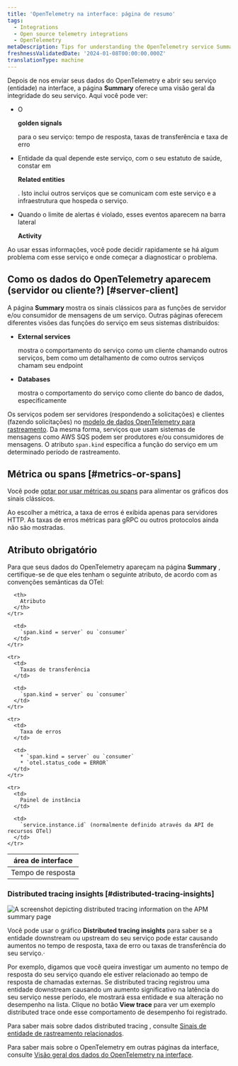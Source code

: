 ```yaml
---
title: 'OpenTelemetry na interface: página de resumo'
tags:
  - Integrations
  - Open source telemetry integrations
  - OpenTelemetry
metaDescription: Tips for understanding the OpenTelemetry service Summary page in the New Relic UI
freshnessValidatedDate: '2024-01-08T00:00:00.000Z'
translationType: machine
---
```



Depois de nos enviar seus dados do OpenTelemetry e abrir seu serviço (entidade) na interface, a página <DoNotTranslate>**Summary**</DoNotTranslate> oferece uma visão geral da integridade do seu serviço. Aqui você pode ver:

* O

  <DoNotTranslate>**golden signals**</DoNotTranslate>

  para o seu serviço: tempo de resposta, taxas de transferência e taxa de erro

* Entidade da qual depende este serviço, com o seu estatuto de saúde, constar em

  <DoNotTranslate>**Related entities**</DoNotTranslate>

  . Isto inclui outros serviços que se comunicam com este serviço e a infraestrutura que hospeda o serviço.

* Quando o limite de alertas é violado, esses eventos aparecem na barra lateral

  <DoNotTranslate>**Activity**</DoNotTranslate>

Ao usar essas informações, você pode decidir rapidamente se há algum problema com esse serviço e onde começar a diagnosticar o problema.

## Como os dados do OpenTelemetry aparecem (servidor ou cliente?) [#server-client]

A página <DoNotTranslate>**Summary**</DoNotTranslate> mostra os sinais clássicos para as funções de servidor e/ou consumidor de mensagens de um serviço. Outras páginas oferecem diferentes visões das funções do serviço em seus sistemas distribuídos:

* <DoNotTranslate>**External services**</DoNotTranslate>

  mostra o comportamento do serviço como um cliente chamando outros serviços, bem como um detalhamento de como outros serviços chamam seu endpoint

* <DoNotTranslate>**Databases**</DoNotTranslate>

  mostra o comportamento do serviço como cliente do banco de dados, especificamente

Os serviços podem ser servidores (respondendo a solicitações) e clientes (fazendo solicitações) no [modelo de dados OpenTelemetry para rastreamento](https://github.com/open-telemetry/opentelemetry-specification/blob/main/specification/trace/semantic_conventions/). Da mesma forma, serviços que usam sistemas de mensagens como AWS SQS podem ser produtores e/ou consumidores de mensagens. O atributo `span.kind` especifica a função do serviço em um determinado período de rastreamento.

## Métrica ou spans [#metrics-or-spans]

Você pode [optar por usar métricas ou spans](/docs/more-integrations/open-source-telemetry-integrations/opentelemetry/view-your-data/opentelemetry-find-entities/#metric-span-toggle) para alimentar os gráficos dos sinais clássicos.

<Callout variant="important">
  Ao escolher a métrica, a taxa de erros é exibida apenas para servidores HTTP. As taxas de erros métricas para gRPC ou outros protocolos ainda não são mostradas.
</Callout>

## Atributo obrigatório

Para que seus dados do OpenTelemetry apareçam na página <DoNotTranslate>**Summary**</DoNotTranslate> , certifique-se de que eles tenham o seguinte atributo, de acordo com as convenções semânticas da OTel:

<table>
  <thead>
    <tr>
      <th style={{ width: "200px" }}>
        área de interface
      </th>

      <th>
        Atributo
      </th>
    </tr>
  </thead>

  <tbody>
    <tr>
      <td>
        Tempo de resposta
      </td>

      <td>
        `span.kind = server` ou `consumer`
      </td>
    </tr>

    <tr>
      <td>
        Taxas de transferência
      </td>

      <td>
        `span.kind = server` ou `consumer`
      </td>
    </tr>

    <tr>
      <td>
        Taxa de erros
      </td>

      <td>
        * `span.kind = server` ou `consumer`
        * `otel.status_code = ERROR`
      </td>
    </tr>

    <tr>
      <td>
        Painel de instância
      </td>

      <td>
        `service.instance.id` (normalmente definido através da API de recursos OTel)
      </td>
    </tr>
  </tbody>
</table>

### Distributed tracing insights [#distributed-tracing-insights]

<img
  title="distributed tracing in APM"
  alt="A screenshot depicting distributed tracing information on the APM summary page"
  src={apmDistributedTracingintheApmSummaryPage}
/>

Você pode usar o gráfico <DoNotTranslate>**Distributed tracing insights**</DoNotTranslate> para saber se a entidade downstream ou upstream do seu serviço pode estar causando aumentos no tempo de resposta, taxa de erro ou taxas de transferência do seu serviço.·

Por exemplo, digamos que você queira investigar um aumento no tempo de resposta do seu serviço quando ele estiver relacionado ao tempo de resposta de chamadas externas. Se distributed tracing registrou uma entidade downstream causando um aumento significativo na latência do seu serviço nesse período, ele mostrará essa entidade e sua alteração no desempenho na lista. Clique no botão <DoNotTranslate>**View trace**</DoNotTranslate> para ver um exemplo distributed trace onde esse comportamento de desempenho foi registrado.

Para saber mais sobre dados distributed tracing , consulte [Sinais de entidade de rastreamento relacionados](/docs/distributed-tracing/ui-data/related-trace-entity-signals/).

Para saber mais sobre o OpenTelemetry em outras páginas da interface, consulte [Visão geral dos dados do OpenTelemetry na interface](/docs/more-integrations/open-source-telemetry-integrations/opentelemetry/view-your-data/opentelemetry-view-your-data).